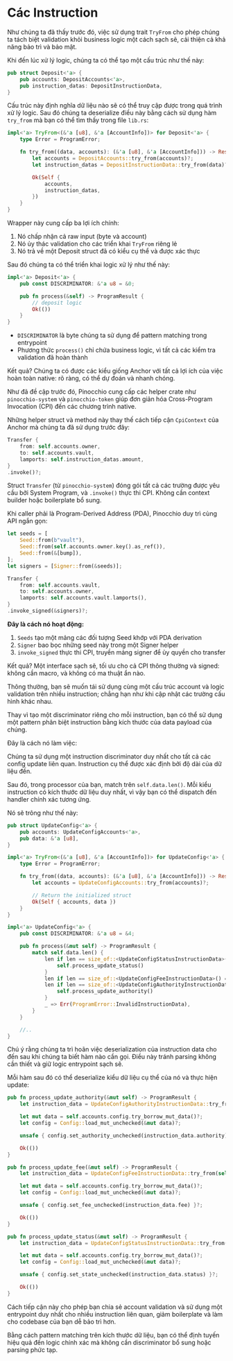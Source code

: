 
# Các Instruction

Như chúng ta đã thấy trước đó, việc sử dụng trait `TryFrom` cho phép chúng ta tách biệt validation khỏi business logic một cách sạch sẽ, cải thiện cả khả năng bảo trì và bảo mật.

<ArticleSection name="Cấu trúc Instruction" id="instruction-structure" level="h2" />

Khi đến lúc xử lý logic, chúng ta có thể tạo một cấu trúc như thế này:

```rust
pub struct Deposit<'a> {
    pub accounts: DepositAccounts<'a>,
    pub instruction_datas: DepositInstructionData,
}
```

Cấu trúc này định nghĩa dữ liệu nào sẽ có thể truy cập được trong quá trình xử lý logic. Sau đó chúng ta deserialize điều này bằng cách sử dụng hàm `try_from` mà bạn có thể tìm thấy trong file `lib.rs`:

```rust
impl<'a> TryFrom<(&'a [u8], &'a [AccountInfo])> for Deposit<'a> {
    type Error = ProgramError;

    fn try_from((data, accounts): (&'a [u8], &'a [AccountInfo])) -> Result<Self, Self::Error> {
        let accounts = DepositAccounts::try_from(accounts)?;
        let instruction_datas = DepositInstructionData::try_from(data)?;

        Ok(Self {
            accounts,
            instruction_datas,
        })
    }
}
```

Wrapper này cung cấp ba lợi ích chính:
1. Nó chấp nhận cả raw input (byte và account)
2. Nó ủy thác validation cho các triển khai `TryFrom` riêng lẻ
3. Nó trả về một Deposit struct đã có kiểu cụ thể và được xác thực

Sau đó chúng ta có thể triển khai logic xử lý như thế này:

```rust
impl<'a> Deposit<'a> {
    pub const DISCRIMINATOR: &'a u8 = &0;

    pub fn process(&self) -> ProgramResult {
        // deposit logic
        Ok(())
    }
}
```

- `DISCRIMINATOR` là byte chúng ta sử dụng để pattern matching trong entrypoint
- Phương thức `process()` chỉ chứa business logic, vì tất cả các kiểm tra validation đã hoàn thành

Kết quả? Chúng ta có được các kiểu giống Anchor với tất cả lợi ích của việc hoàn toàn native: rõ ràng, có thể dự đoán và nhanh chóng.

<ArticleSection name="Cross Program Invocation" id="cross-program-invocation" level="h2" />

Như đã đề cập trước đó, Pinocchio cung cấp các helper crate như `pinocchio-system` và `pinocchio-token` giúp đơn giản hóa Cross-Program Invocation (CPI) đến các chương trình native.

Những helper struct và method này thay thế cách tiếp cận `CpiContext` của Anchor mà chúng ta đã sử dụng trước đây:

```rust
Transfer {
    from: self.accounts.owner,
    to: self.accounts.vault,
    lamports: self.instruction_datas.amount,
}
.invoke()?;
```

Struct `Transfer` (từ `pinocchio-system`) đóng gói tất cả các trường được yêu cầu bởi System Program, và `.invoke()` thực thi CPI. Không cần context builder hoặc boilerplate bổ sung.

Khi caller phải là Program-Derived Address (PDA), Pinocchio duy trì cùng API ngắn gọn:

```rust
let seeds = [
    Seed::from(b"vault"),
    Seed::from(self.accounts.owner.key().as_ref()),
    Seed::from(&[bump]),
];
let signers = [Signer::from(&seeds)];

Transfer {
    from: self.accounts.vault,
    to: self.accounts.owner,
    lamports: self.accounts.vault.lamports(),
}
.invoke_signed(&signers)?;
```

**Đây là cách nó hoạt động:**
1. `Seeds` tạo một mảng các đối tượng Seed khớp với PDA derivation
2. `Signer` bao bọc những seed này trong một Signer helper
3. `invoke_signed` thực thi CPI, truyền mảng signer để ủy quyền cho transfer

Kết quả? Một interface sạch sẽ, tối ưu cho cả CPI thông thường và signed: không cần macro, và không có ma thuật ẩn nào.

<ArticleSection name="Multiple Instruction Structure" id="multiple-instruction-structure" level="h2" />

Thông thường, bạn sẽ muốn tái sử dụng cùng một cấu trúc account và logic validation trên nhiều instruction; chẳng hạn như khi cập nhật các trường cấu hình khác nhau. 

Thay vì tạo một discriminator riêng cho mỗi instruction, bạn có thể sử dụng một pattern phân biệt instruction bằng kích thước của data payload của chúng.

Đây là cách nó làm việc:

Chúng ta sử dụng một instruction discriminator duy nhất cho tất cả các config update liên quan. Instruction cụ thể được xác định bởi độ dài của dữ liệu đến.

Sau đó, trong processor của bạn, match trên `self.data.len()`. Mỗi kiểu instruction có kích thước dữ liệu duy nhất, vì vậy bạn có thể dispatch đến handler chính xác tương ứng.

Nó sẽ trông như thế này:

```rust
pub struct UpdateConfig<'a> {
    pub accounts: UpdateConfigAccounts<'a>,
    pub data: &'a [u8],
}

impl<'a> TryFrom<(&'a [u8], &'a [AccountInfo])> for UpdateConfig<'a> {
    type Error = ProgramError;

    fn try_from((data, accounts): (&'a [u8], &'a [AccountInfo])) -> Result<Self, Self::Error> {
        let accounts = UpdateConfigAccounts::try_from(accounts)?;

        // Return the initialized struct
        Ok(Self { accounts, data })
    }
}

impl<'a> UpdateConfig<'a> {
    pub const DISCRIMINATOR: &'a u8 = &4;

    pub fn process(&mut self) -> ProgramResult {
        match self.data.len() {
            len if len == size_of::<UpdateConfigStatusInstructionData>() => {
                self.process_update_status()
            }
            len if len == size_of::<UpdateConfigFeeInstructionData>() => self.process_update_fee(),
            len if len == size_of::<UpdateConfigAuthorityInstructionData>() => {
                self.process_update_authority()
            }
            _ => Err(ProgramError::InvalidInstructionData),
        }
    }

    //..
}
```

Chú ý rằng chúng ta trì hoãn việc deserialization của instruction data cho đến sau khi chúng ta biết hàm nào cần gọi. Điều này tránh parsing không cần thiết và giữ logic entrypoint sạch sẽ.

Mỗi hàm sau đó có thể deserialize kiểu dữ liệu cụ thể của nó và thực hiện update:

```rust
pub fn process_update_authority(&mut self) -> ProgramResult {
    let instruction_data = UpdateConfigAuthorityInstructionData::try_from(self.data)?;

    let mut data = self.accounts.config.try_borrow_mut_data()?;
    let config = Config::load_mut_unchecked(&mut data)?;

    unsafe { config.set_authority_unchecked(instruction_data.authority) }?;

    Ok(())
}

pub fn process_update_fee(&mut self) -> ProgramResult {
    let instruction_data = UpdateConfigFeeInstructionData::try_from(self.data)?;

    let mut data = self.accounts.config.try_borrow_mut_data()?;
    let config = Config::load_mut_unchecked(&mut data)?;

    unsafe { config.set_fee_unchecked(instruction_data.fee) }?;

    Ok(())
}

pub fn process_update_status(&mut self) -> ProgramResult {
    let instruction_data = UpdateConfigStatusInstructionData::try_from(self.data)?;

    let mut data = self.accounts.config.try_borrow_mut_data()?;
    let config = Config::load_mut_unchecked(&mut data)?;

    unsafe { config.set_state_unchecked(instruction_data.status) }?;

    Ok(())
}
```

Cách tiếp cận này cho phép bạn chia sẻ account validation và sử dụng một entrypoint duy nhất cho nhiều instruction liên quan, giảm boilerplate và làm cho codebase của bạn dễ bảo trì hơn.

Bằng cách pattern matching trên kích thước dữ liệu, bạn có thể định tuyến hiệu quả đến logic chính xác mà không cần discriminator bổ sung hoặc parsing phức tạp.

